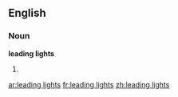 ==English==

===Noun===
'''leading lights'''

# {{plural of|[[leading light]]}}

[[ar:leading lights]]
[[fr:leading lights]]
[[zh:leading lights]]